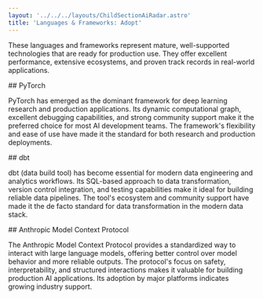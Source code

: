 ```yaml
---
layout: '../../../layouts/ChildSectionAiRadar.astro'
title: 'Languages & Frameworks: Adopt'
---
```


These languages and frameworks represent mature, well-supported technologies that are ready for production use. They offer excellent performance, extensive ecosystems, and proven track records in real-world applications.

<div data-radar data-meta='{"label":"PyTorch"}' />
## PyTorch

PyTorch has emerged as the dominant framework for deep learning research and production applications. Its dynamic computational graph, excellent debugging capabilities, and strong community support make it the preferred choice for most AI development teams. The framework's flexibility and ease of use have made it the standard for both research and production deployments.

<div data-radar data-meta='{"label":"dbt"}' />
## dbt

dbt (data build tool) has become essential for modern data engineering and analytics workflows. Its SQL-based approach to data transformation, version control integration, and testing capabilities make it ideal for building reliable data pipelines. The tool's ecosystem and community support have made it the de facto standard for data transformation in the modern data stack.

<div
  data-radar
  data-meta='{"label":"Anthropic Model Context Protocol"}'
/>
## Anthropic Model Context Protocol

The Anthropic Model Context Protocol provides a standardized way to interact with large language models, offering better control over model behavior and more reliable outputs. The protocol's focus on safety, interpretability, and structured interactions makes it valuable for building production AI applications. Its adoption by major platforms indicates growing industry support.
